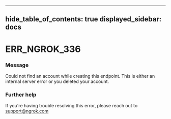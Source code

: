 

---
hide_table_of_contents: true
displayed_sidebar: docs
---


# ERR_NGROK_336

### Message
Could not find an account while creating this endpoint. This is either an internal server error or you deleted your account.

<ErrorDetails />



### Further help
If you're having trouble resolving this error, please reach out to [support@ngrok.com](mailto:support@ngrok.com?subject=Help%20with%20ERR_NGROK_336)

